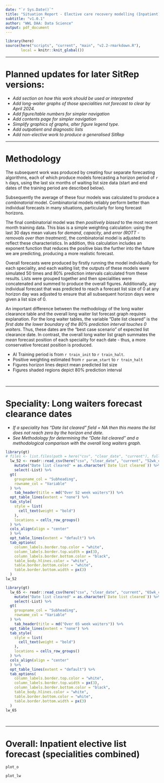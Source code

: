 ```yaml
---
date: "`r Sys.Date()`"
title: "Situation Report - Elective care recovery modelling (Inpatient)"
subtitle: "v1.0.1"
author: "WWL DAA: Data Science"
output: pdf_document
---
```


```r
library(here)
source(here("scripts", "current", "main", "v2.2-rmarkdown.R"), 
       local = knitr::knit_global())
```

---

# Planned updates for later SitRep versions:

- *Add section on how this work should be used or interpreted*
- *Add long-waiter graphs of those specialities not forecast to clear by April 2024.*
- *Add figure/table numbers for simpler navigation*
- *Add contents page for simpler navigation*
- *Simplify graphics of graphs, alter figure legend type.*
- *Add outpatient and diagnostic lists*
- *Add non-elective work to produce a generalised SitRep*

---

\newpage

# Methodology

The subsequent work was produced by creating four separate forecasting algorithms, each of which produce models forecasting a horizon period of `r h` days, using the last six months of waiting list size data (start and end dates of the training period are described below). 

Subsequently the average of these four models was calculated to produce a *combinatorial* model. Combinatorial models reliably perform better than individual forecasts in many situations, particularly for long forecast horizons.

The final combinatorial model was then *positively biased* to the most recent month training data. This bias is a simple weighting calculation: using the last 30 days mean values for *demand*, *capacity*, and *error (ROTT - removals over than treatment)*, the combinatorial model is adjusted to reflect these characteristics. In addition, this calculation includes an exponent function that reduces the positive bias the further into the future we are predicting, producing a more realistic forecast.

Overall forecasts were produced by firstly running the model individually for each speciality, and each waiting list; the outputs of these models were simulated 50 times and 80% prediction intervals calculated from these results. Lists were grouped together and then specialities were concatenated and summed to produce the overall figures. Additionally, any individual forecast that was predicted to reach a forecast list size of 0 at any horizon day was adjusted to ensure that all subsequent horizon days were given a list size of 0.

An important difference between the methodology of the long waiter clearance table and the overall long waiter list forecast graph requires explanation. For the long waiter tables, the variable "Date list cleared" is the *first date the lower boundary of the 80% prediction interval touches 0 waiters*. Thus, these dates are the "best case scenario" of expected list clearance date. In contrast, the overall long waiter list graph summates the *mean* forecast position of each speciality for each date - thus, a more conservative forecast position is produced.

- AI Training period is from `r train_init` to `r train_halt`.
- Positive weighting estimated from `r param_start` to `r train_halt`
- Figures horizon lines depict mean predicted list size
- Figures shaded regions depict 80% prediction interval

<br>

---

\newpage

# Speciality: Long waiters forecast clearance dates
- *If a speciality has "Date list cleared" field = NA then this means the list does not reach zero by the horizon end date.*
- *See Methodology for determining the "Date list cleared" and a methodological comparison with the overall long waiters graph.*

``` r
library(gt)
# files <- list.files(path = here("csv", "clear_date", "current"), full.names = TRUE)
  lw_52 <- readr::read_csv(here("csv", "clear_date", "current", "52wk_clear_dates.csv")) %>%
    mutate("Date list cleared" = as.character(`Date list cleared`)) %>%
    select(-List) %>%
  gt(
    groupname_col = "Subheading",
    rowname_col = "Variable"
  ) %>%
    tab_header(title = md("Over 52 week waiters")) %>%
  opt_table_lines(extent = "none") %>%
  tab_style(
    style = list(
      cell_text(weight = "bold")
    ),
    locations = cells_row_groups()
  ) %>%
  cols_align(align = "center"
  ) %>%
  opt_table_lines(extent = "default") %>%
  tab_options(
    column_labels.border.top.color = "white",
    column_labels.border.top.width = px(3),
    column_labels.border.bottom.color = "black",
    table_body.hlines.color = "white",
    table.border.bottom.color = "white",
    table.border.bottom.width = px(3)
  )
lw_52

```
``` r
library(gt)
  lw_65 <- readr::read_csv(here("csv", "clear_date", "current", "65wk_clear_dates.csv")) %>%
    mutate("Date list cleared" = as.character(`Date list cleared`)) %>%
    select(-List) %>%
  gt(
    groupname_col = "Subheading",
    rowname_col = "Variable"
  ) %>%
    tab_header(title = md("Over 65 week waiters")) %>%
  opt_table_lines(extent = "none") %>%
  tab_style(
    style = list(
      cell_text(weight = "bold")
    ),
    locations = cells_row_groups()
  ) %>%
  cols_align(align = "center"
  ) %>%
  opt_table_lines(extent = "default") %>%
  tab_options(
    column_labels.border.top.color = "white",
    column_labels.border.top.width = px(3),
    column_labels.border.bottom.color = "black",
    table_body.hlines.color = "white",
    table.border.bottom.color = "white",
    table.border.bottom.width = px(3)
  )
lw_65

```

<br>

---

# Overall: Inpatient elective list forecast (specialities combined)

``` r
plot_o
```
``` r
plot_lw
```

